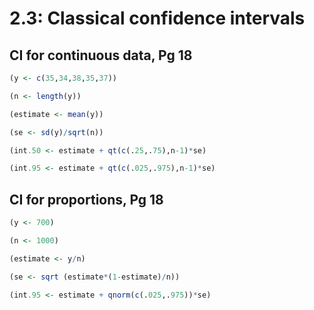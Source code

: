 # 2.3: Classical confidence intervals

## CI for continuous data, Pg 18

```r
(y <- c(35,34,38,35,37))
```

```r
(n <- length(y))
```

```r
(estimate <- mean(y))
```

```r
(se <- sd(y)/sqrt(n))
```

```r
(int.50 <- estimate + qt(c(.25,.75),n-1)*se)
```

```r
(int.95 <- estimate + qt(c(.025,.975),n-1)*se)
```

## CI for proportions, Pg 18

```r
(y <- 700)
```

```r
(n <- 1000)
```

```r
(estimate <- y/n)
```

```r
(se <- sqrt (estimate*(1-estimate)/n))
```

```r
(int.95 <- estimate + qnorm(c(.025,.975))*se)
```
